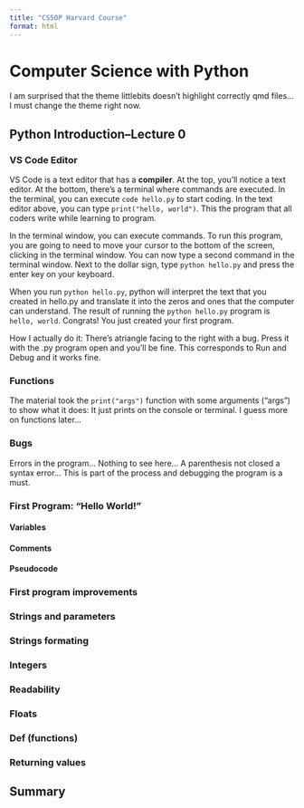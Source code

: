 ```yaml
---
title: "CS50P Harvard Course"
format: html
---
```


# Computer Science with Python

I am surprised that the theme littlebits doesn't highlight correctly qmd files... I must change the theme right now.

## Python Introduction--Lecture 0

### VS Code Editor

VS Code is a text editor that has a **compiler**. At the top, you'll notice a text editor. At the bottom, there's a terminal where commands are executed. In the terminal, you can execute `code hello.py`  to start coding. In the text editor above, you can type `print("hello, world")`. This the program that all coders write while learning to program.

In the terminal window, you can execute commands. To run this program, you are going to need to move your cursor to the bottom of the screen, clicking in the terminal window. You can now type a second command in the terminal window. Next to the dollar sign, type `python hello.py` and press the enter key on your keyboard.

When you run `python hello.py`, python will interpret the text that you created in hello.py and translate it into the zeros and ones that the computer can understand.
The result of running the `python hello.py` program is `hello, world`.
Congrats! You just created your first program.

How I actually do it: There's atriangle facing to the right with a bug.  Press it with the .py program open and you'll be fine.  This corresponds to Run and Debug and it works fine.

### Functions

The material took the `print("args")` function with some arguments ("args") to show what it does: It just prints on the console or terminal. I guess more on functions later...

### Bugs

Errors in the program... Nothing to see here... A parenthesis not closed a syntax error... This is part of the process and debugging the program is a must.

### First Program: "Hello World!"

#### Variables

#### Comments

#### Pseudocode

### First program improvements

### Strings and parameters

### Strings formating

### Integers

### Readability

### Floats

### Def (functions)

### Returning values

## Summary
